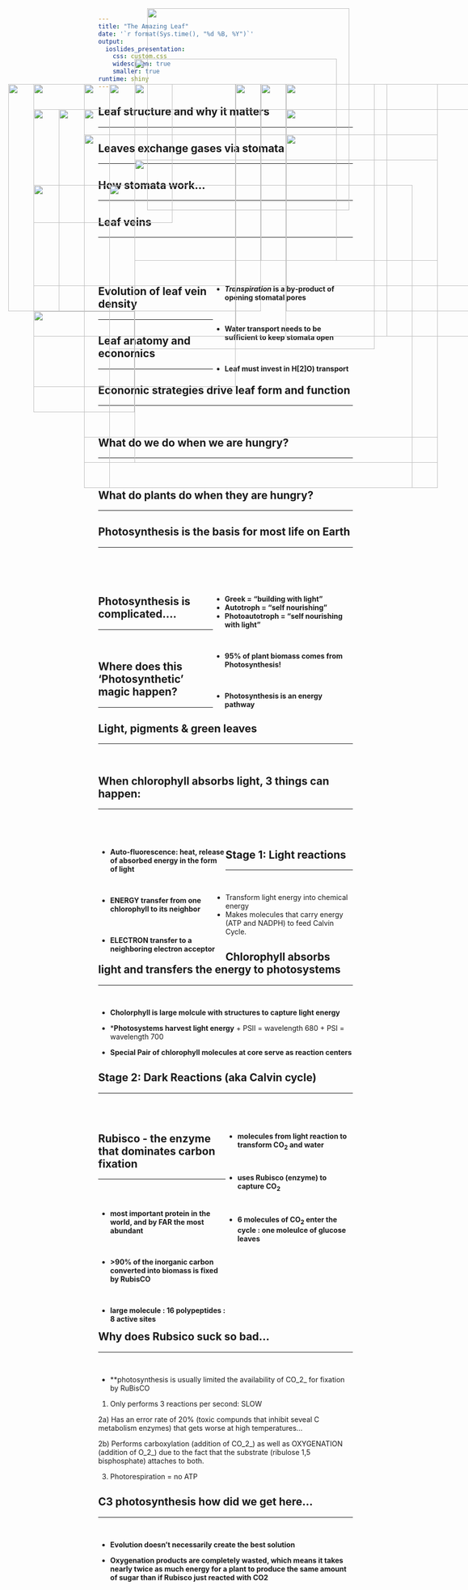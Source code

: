 ```yaml
---
title: "The Amazing Leaf"
date: '`r format(Sys.time(), "%d %B, %Y")`'
output: 
  ioslides_presentation:
    css: custom.css
    widescreen: true
    smaller: true
runtime: shiny
---
```


##

<IMG STYLE="position:absolute; TOP:50px; LEFT:325px; WIDTH:400px; HEIGHT:6000x" SRC="images/plantbiomass.png">

## Leaf structure and why it matters
<hr>

<IMG STYLE="position:absolute; TOP:200px; LEFT:200px; WIDTH:700px; HEIGHT:500x" SRC="images/leaf_structure.jpg">

## Leaves exchange gases via stomata
<hr>

<IMG STYLE="position:absolute; TOP:250px; LEFT:100px; WIDTH:400px; HEIGHT:400x" SRC="images/stomata.png">

<IMG STYLE="position:absolute; TOP:200px; LEFT:550px; WIDTH:350px; HEIGHT:450x" SRC="images/stomatal_evolution.jpg">


## How stomata work...
<hr>

<IMG STYLE="position:absolute; TOP:200px; LEFT:100px; WIDTH:500px; HEIGHT:400x" SRC="images/stomata4a.jpg">

<IMG STYLE="position:absolute; TOP:200px; LEFT:500px; WIDTH:500px; HEIGHT:400x" SRC="images/stomata4b.jpg">

## Leaf veins
<hr>
<br/>
<br/>
<br/>

<div style="float: right; width: 55%;">
* **_Transpiration_ is a by‐product of opening stomatal pores**

<br/>

* **Water transport needs to be sufficient to keep stomata open** 

<br/>

* **Leaf must invest in H[2]O) transport**

</div>

<IMG STYLE="position:absolute; TOP:200px; LEFT:100px; WIDTH:275px; HEIGHT:400x" SRC="images/leafveins.jpg">

## Evolution of leaf vein density
<hr>

<IMG STYLE="position:absolute; TOP:250px; LEFT:200px; WIDTH:700px; HEIGHT:400x" SRC="images/vein_evolution.jpg">

## Leaf anatomy and economics
<hr>

<IMG STYLE="position:absolute; TOP:150px; LEFT:300px; WIDTH:400px; HEIGHT:300x" SRC="images/stomata5.jpg">

<IMG STYLE="position:absolute; TOP:400px; LEFT:250px; WIDTH:600px; HEIGHT:300x" SRC="images/vein_density.jpg">

## Economic strategies drive leaf form and function
<hr>
<br/>

<IMG STYLE="position:absolute; TOP:200px; LEFT:200px; WIDTH:700px; HEIGHT:400px" SRC="images/leafeconomics.jpeg">

## What do we do when we are hungry?
<hr>
<br/>

<IMG STYLE="position:absolute; TOP:250px; LEFT:150px; WIDTH:400px; HEIGHT:350x" SRC="images/hangry.png">

<IMG STYLE="position:absolute; TOP:250px; LEFT:600px; WIDTH:400px; HEIGHT:400x" SRC="images/fastfood.jpg">

## What do plants do when they are hungry?
<hr>
    
<IMG STYLE="position:absolute; TOP:300px; LEFT:200px; WIDTH:700px; HEIGHT:500x" SRC="images/candy.png">

## Photosynthesis is the basis for most life on Earth
<hr>
<br/>
<br/>
<br/>

<div style="float: right; width: 55%;">

* **Greek = “building with light”**
* **Autotroph = “self nourishing”**
* **Photoautotroph = “self nourishing with light”**

<br/>

* **95% of plant biomass comes from Photosynthesis!**

<br/>

* **Photosynthesis is an energy pathway**

 </div>
 
<IMG STYLE="position:absolute; TOP:200px; LEFT:50px; WIDTH:450px; HEIGHT:450x" SRC="images/leaf_solar.jpg">

## Photosynthesis is complicated....
<hr>
<br/>

<IMG STYLE="position:absolute; TOP:200px; LEFT:250px; WIDTH:525px; HEIGHT:525x" SRC="images/scholar.jpg">

## Where does this 'Photosynthetic' magic happen?
<hr>

<IMG STYLE="position:absolute; TOP:250px; LEFT:100px; WIDTH:400px; HEIGHT:400x" SRC="images/chlroplasts.png">

<IMG STYLE="position:absolute; TOP:200px; LEFT:600px; WIDTH:400px; HEIGHT:400x" SRC="images/chlroplasts3.png">

## Light, pigments & green leaves
<hr>
<br/>

<IMG STYLE="position:absolute; TOP:200px; LEFT:300px; WIDTH:500px; HEIGHT:500x" SRC="images/light_spectrum.jpg">

## When chlorophyll absorbs light, 3 things can happen:
<hr>
<br/>
<br/>

<div style="float: left; width: 50%;">

* **Auto-fluorescence: heat, release of absorbed energy in the form of light**

<br/>

* **ENERGY transfer from one chlorophyll to its neighbor**

<br/>

* **ELECTRON transfer to a neighboring electron acceptor**

 </div>

<IMG STYLE="position:absolute; TOP:200px; LEFT:600px; WIDTH:400px; HEIGHT:400x" SRC="images/chlroplasts_light.png">
 
## Stage 1: Light reactions
<hr>
<br/>

* Transform light energy into chemical energy
* Makes molecules that carry energy (ATP and NADPH) to feed Calvin Cycle.

<IMG STYLE="position:absolute; TOP:400px; LEFT:100px; WIDTH:400px; HEIGHT:400x" SRC="images/photosystems2.png">

<IMG STYLE="position:absolute; TOP:300px; LEFT:600px; WIDTH:300px; HEIGHT:300x" SRC="images/photosystems.png">

## Chlorophyll absorbs light and transfers the energy to photosystems
<hr>
<br/>

* **Cholorphyll is large molcule with structures to capture light energy**

* ***Photosystems harvest light energy**
      + PSII = wavelength 680 
      + PSI = wavelength 700

* **Special Pair of chlorophyll molecules at core serve as reaction centers**

## Stage 2: Dark Reactions (aka Calvin cycle)
<hr>
<br/>
<br/>

<div style="float: right; width: 50%;">

* **molecules from light reaction to transform CO~2~ and water**

<br/>

* **uses Rubisco (enzyme) to capture CO~2~**

<br/>

* **6 molecules of CO~2~ enter the cycle : one moleulce of glucose leaves**
 </div>
 
<IMG STYLE="position:absolute; TOP:200px; LEFT:100px; WIDTH:450px; HEIGHT:450x" SRC="images/calvin.jpg">

## Rubisco - the enzyme that dominates carbon fixation
<hr>
<br/>

<IMG STYLE="position:absolute; TOP:200px; LEFT:100px; WIDTH:400px; HEIGHT:400x" SRC="images/rubisco.jpg">

<div style="float: right; width: 50%;">

* **most important protein in the world, and by FAR the most abundant**

<br/>

* **>90% of the inorganic carbon converted into biomass is fixed by RubisCO**

<br/>

* **large molecule : 16 polypeptides : 8 active sites**

</div>

## Why does Rubsico suck so bad...
<hr>
<br/>

* **photosynthesis is usually limited  the availability of CO_2_ for fixation by RuBisCO

1) Only performs 3 reactions per second: SLOW

2a) Has an error rate of 20% (toxic compunds that inhibit seveal C metabolism enzymes) that gets worse at high temperatures...

2b) Performs carboxylation (addition of CO_2_) as well as OXYGENATION (addition of O_2_) due to the fact that the substrate (ribulose 1,5 bisphosphate) attaches to both. 

3) Photorespiration = no ATP

<IMG STYLE="position:absolute; TOP:250px; LEFT:600px; WIDTH:400px; HEIGHT:400x" SRC="images/photo.jpg">

<IMG STYLE="position:absolute; TOP:650px; LEFT:100px; WIDTH:200px; HEIGHT:200x" SRC="images/rubisco2.jpg">

## C3 photosynthesis how did we get here...
<hr>
<br/>

* **Evolution doesn't necessarily create the best solution**

<IMG STYLE="position:absolute; TOP:350px; LEFT:300px; WIDTH:600px; HEIGHT:400x" SRC="images/photorespiration.jpeg">

* **Oxygenation products are completely wasted, which means it takes nearly twice as much energy for a plant to produce the same amount of sugar than if Rubisco just reacted with CO2**
 